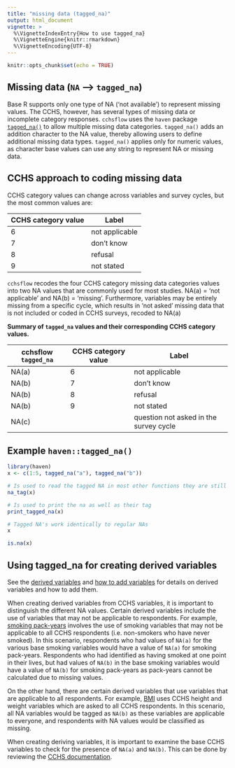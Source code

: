 ```yaml
---
title: "missing data (tagged_na)"
output: html_document
vignette: >
  %\VignetteIndexEntry{How to use tagged_na}     
  %\VignetteEngine{knitr::rmarkdown} 
  %\VignetteEncoding{UTF-8}
---
```


```r
knitr::opts_chunk$set(echo = TRUE)
```

## Missing data (`NA` --> `tagged_na`)

Base R supports only one type of NA ('not available') to represent missing 
values. The CCHS, however, has several types of missing data or incomplete 
category responses. `cchsflow` uses the `haven` package [`tagged_na()`](https://haven.tidyverse.org/reference/tagged_na.html) 
to allow multiple missing data categories. `tagged_na()` adds an addition 
character to the NA value, thereby allowing users to define additional missing 
data types. `tagged_na()` applies only for numeric values, as character base 
values can use any string to represent NA or missing data. 

## CCHS approach to coding missing data

CCHS category values can change across variables and survey 
cycles, but the most common values are:

| CCHS category value | Label |
|----------------|--------------|
| 6                  | not applicable   |
| 7                  | don't know       |
| 8                  | refusal          |
| 9                  | not stated       |


`cchsflow` recodes the four CCHS category missing data categories values into 
two NA values that are commonly used for most studies. NA(a) = 'not applicable' 
and NA(b) = 'missing'. Furthermore, variables may be entirely missing from a 
specific cycle, which results in 'not asked' missing data that is not included 
or coded in CCHS surveys, recoded to NA(a)

**Summary of `tagged_na` values and their corresponding CCHS category values.**

| cchsflow `tagged_na` | CCHS category value | Label |
|----------------|--------------|-----------------|
| NA(a) | 6                  | not applicable     |
| NA(b) | 7                  | don't know         |
| NA(b) | 8                  | refusal            |
| NA(b) | 9                  | not stated         |
| NA(c) | | question not asked in the survey cycle  |

## Example `haven::tagged_na()`
```r
library(haven)
x <- c(1:5, tagged_na("a"), tagged_na("b"))

# Is used to read the tagged NA in most other functions they are still viewed as NA
na_tag(x)
```
```r
# Is used to print the na as well as their tag
print_tagged_na(x)
```
```r
# Tagged NA's work identically to regular NAs
x
```
```r
is.na(x)
```

## Using tagged_na for creating derived variables

See the [derived variables](derived_variables.html) and
[how to add variables](how_to_add_variables.html) for details on derived
variables and how to add them.

When creating derived variables from CCHS variables, it is important to
distinguish the different NA values. Certain derived variables include the use
of variables that may not be applicable to respondents. For example,
[smoking pack-years](https://big-life-lab.github.io/cchsflow/reference/pack_years_fun.html)
involves the use of smoking variables that may not be applicable to all CCHS
respondents (i.e. non-smokers who have never smoked). In this scenario,
respondents who had values of `NA(a)` for the various base smoking variables
would have a value of `NA(a)` for smoking pack-years. Respondents who had
identified as having smoked at one point in their lives, but had values of
`NA(b)` in the base smoking variables would have a value of `NA(b)` for smoking
pack-years as pack-years cannot be calculated due to missing values.

On the other hand, there are certain derived variables that use variables that
are applicable to all respondents. For example, [BMI](https://big-life-lab.github.io/cchsflow/reference/bmi_fun.html) uses CCHS
height and weight variables which are asked to all CCHS respondents. In this
scenario, all NA variables would be tagged as `NA(b)` as these variables are
applicable to everyone, and respondents with NA values would be classified as
missing. 

When creating deriving variables, it is important to examine the base CCHS
variables to check for the presence of `NA(a)` and `NA(b)`. This can be done
by reviewing the [CCHS documentation](https://osf.io/g6d84/).

